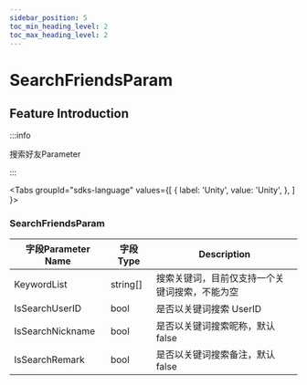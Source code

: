```yaml
---
sidebar_position: 5
toc_min_heading_level: 2
toc_max_heading_level: 2
---
```


# SearchFriendsParam 

## Feature Introduction

:::info

搜索好友Parameter

:::

<Tabs
groupId="sdks-language"
values={[
{ label: 'Unity', value: 'Unity', },
]
}>

<TabItem value="Unity">

###  SearchFriendsParam

| 字段Parameter Name        | 字段Type | Description                    |
| -------------- | -------- | ----------------------- |
| KeywordList | string[]   | 搜索关键词，目前仅支持一个关键词搜索，不能为空         |
| IsSearchUserID| bool |是否以关键词搜索 UserID|
| IsSearchNickname| bool |是否以关键词搜索昵称，默认 false               |
|IsSearchRemark| bool |是否以关键词搜索备注，默认 false               |

</TabItem>

</Tabs>
